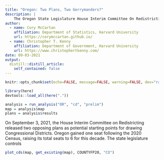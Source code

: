 ```yaml
---
title: "Oregon: Two Plans, Two Gerrymanders?"
description: |
    The Oregon State Legislature House Interim Committee On Redistricting released two draft plans for consideration for their 6 Congressionial Districts for 2022-2030.
author:
  - name: Cory McCartan
    affiliation: Department of Statistics, Harvard University
    url: https://corymccartan.github.io/
  - name: Christopher T. Kenny
    affiliation: Department of Government, Harvard University
    url: https://www.christophertkenny.com/
date: 09-03-2021
output:
  distill::distill_article:
    self_contained: false
---
```



```r
knitr::opts_chunk$set(echo=FALSE, message=FALSE, warning=FALSE, dev="ragg_png")

library(here)
devtools::load_all(here("."))

analysis = run_analysis("OR", "cd", "prelim")
map = analysis$map
plans = analysis$results
```

On September 3, 2021, the House Interim Committee on Redistricting released two opposing plans as potential starting points for drawing Congressional Districts. Oregon gained one seat following the 2020 Census, raising its total seats to 6 for this decade. The state legislature controls



```r
plot_cds(map, get_existing(map), COUNTYFP20, "CO")
```


